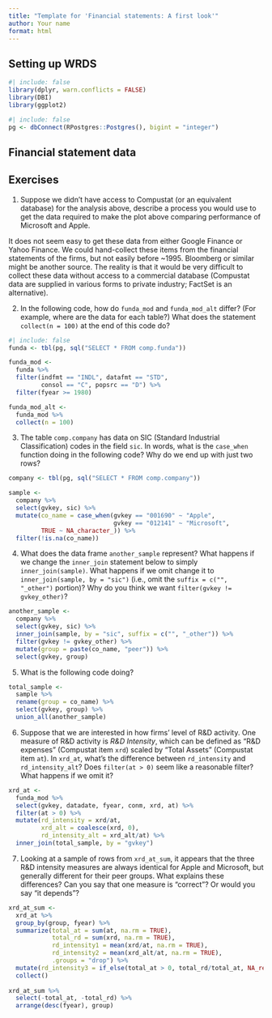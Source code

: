```yaml
---
title: "Template for 'Financial statements: A first look'"
author: Your name
format: html
---
```


## Setting up WRDS

```r
#| include: false
library(dplyr, warn.conflicts = FALSE)
library(DBI)
library(ggplot2)
```


```r
#| include: false
pg <- dbConnect(RPostgres::Postgres(), bigint = "integer")
```

## Financial statement data

## Exercises

1. Suppose we didn't have access to Compustat (or an equivalent database) for the analysis above, describe a process you would use to get the data required to make the plot above comparing performance of Microsoft and Apple.

It does not seem easy to get these data from either Google Finance or Yahoo Finance.
We could hand-collect these items from the financial statements of the firms, but not easily before ~1995.
Bloomberg or similar might be another source.
The reality is that it would be very difficult to collect these data without access to a commercial database (Compustat data are supplied in various forms to private industry; FactSet is an alternative).

2. In the following code, how do `funda_mod` and `funda_mod_alt` differ?
(For example, where are the data for each table?)
What does the statement `collect(n = 100)` at the end of this code do?

```r
#| include: false
funda <- tbl(pg, sql("SELECT * FROM comp.funda"))

funda_mod <-
  funda %>%
  filter(indfmt == "INDL", datafmt == "STD",
         consol == "C", popsrc == "D") %>%
  filter(fyear >= 1980)

funda_mod_alt <-
  funda_mod %>%
  collect(n = 100)
```

3. The table `comp.company` has data on SIC (Standard Industrial Classification) codes in the field `sic`.
In words, what is the `case_when` function doing in the following code?
Why do we end up with just two rows?

```r
company <- tbl(pg, sql("SELECT * FROM comp.company"))

sample <-
  company %>%
  select(gvkey, sic) %>%
  mutate(co_name = case_when(gvkey == "001690" ~ "Apple",
                             gvkey == "012141" ~ "Microsoft",
         TRUE ~ NA_character_)) %>%
  filter(!is.na(co_name))
```

4. What does the data frame `another_sample` represent?
What happens if we change the `inner_join` statement below to simply `inner_join(sample)`.
What happens if we omit change it to `inner_join(sample, by = "sic")` (i.e., omit the `suffix = c("", "_other")` portion)?
Why do you think we want `filter(gvkey != gvkey_other)`?

```r
another_sample <-
  company %>%
  select(gvkey, sic) %>%
  inner_join(sample, by = "sic", suffix = c("", "_other")) %>%
  filter(gvkey != gvkey_other) %>%
  mutate(group = paste(co_name, "peer")) %>%
  select(gvkey, group)
```

5. What is the following code doing?

```r
total_sample <-
  sample %>%
  rename(group = co_name) %>%
  select(gvkey, group) %>%
  union_all(another_sample)
```

6. Suppose that we are interested in how firms' level of R&D activity. 
One measure of R&D activity is *R&D Intensity*, which can be defined as "R&D expenses" (Compustat item `xrd`) scaled by "Total Assets" (Compustat item `at`). 
In `xrd_at`, what's the difference between `rd_intensity` and `rd_intensity_alt`?
Does `filter(at > 0)` seem like a reasonable filter?
What happens if we omit it?

```r
xrd_at <-
  funda_mod %>%
  select(gvkey, datadate, fyear, conm, xrd, at) %>%
  filter(at > 0) %>%
  mutate(rd_intensity = xrd/at,
         xrd_alt = coalesce(xrd, 0),
         rd_intensity_alt = xrd_alt/at) %>%
  inner_join(total_sample, by = "gvkey") 
```

7. Looking at a sample of rows from `xrd_at_sum`, it appears that the three R&D intensity measures are always identical for Apple and Microsoft, but generally different for their peer groups.
What explains these differences?
Can you say that one measure is "correct"? 
Or would you say "it depends"?

```r
xrd_at_sum <-
  xrd_at %>%
  group_by(group, fyear) %>%
  summarize(total_at = sum(at, na.rm = TRUE),
            total_rd = sum(xrd, na.rm = TRUE),
            rd_intensity1 = mean(xrd/at, na.rm = TRUE),
            rd_intensity2 = mean(xrd_alt/at, na.rm = TRUE),
            .groups = "drop") %>%
  mutate(rd_intensity3 = if_else(total_at > 0, total_rd/total_at, NA_real_)) %>%
  collect()
  
xrd_at_sum %>%
  select(-total_at, -total_rd) %>%
  arrange(desc(fyear), group)
```
